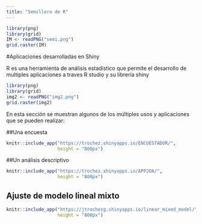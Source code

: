 ```yaml
---
title: "Semillero de R"
---
```


```r
library(png)
library(grid)
IM <- readPNG("semi.png")
grid.raster(IM)
```

#Aplicaciones desarrolladas en Shiny


R es una herramienta de análisis estadístico que permite el desarrollo de multiples aplicaciones a traves R studio y su librería shiny



```r
library(png)
library(grid)
img2 <- readPNG("img2.png")
grid.raster(img2)
```

En esta sección se muestran algunos de los múltiples usos y aplicaciones que se pueden realizar:



##Una encuesta




```r
knitr::include_app("https://trochez.shinyapps.io/ENCUESTADOR/",
                   height = "800px")
```


##Un análisis descriptivo



```r
knitr::include_app("https://trochez.shinyapps.io/APPJOA/",
                   height = "800px")
```



## Ajuste de modelo lineal mixto

```r
knitr::include_app("https://jtrochezg.shinyapps.io/linear_mixed_model/",
                   height = "800px")
```